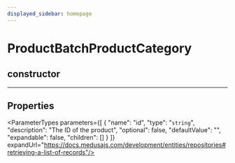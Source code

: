 ```yaml
---
displayed_sidebar: homepage
---
```



# ProductBatchProductCategory

## constructor

___

## Properties

<ParameterTypes parameters={[
  {
    "name": "id",
    "type": "`string`",
    "description": "The ID of the product",
    "optional": false,
    "defaultValue": "",
    "expandable": false,
    "children": []
  }
]} expandUrl="https://docs.medusajs.com/development/entities/repositories#retrieving-a-list-of-records"/>
